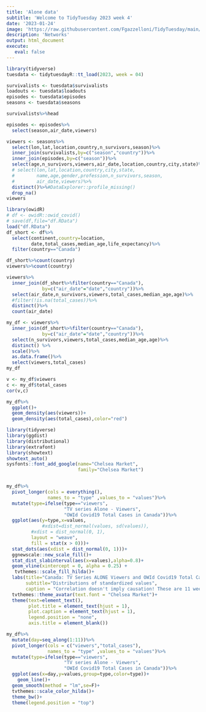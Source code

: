 ```yaml
---
title: 'Alone data'
subtitle: 'Welcome to TidyTuesday 2023 week 4'
date: '2023-01-24'
image: 'https://raw.githubusercontent.com/Fgazzelloni/TidyTuesday/main/data/2023/w4_Alnd/w4_Alnd.png'
description: 'Networks'
output: html_document
execute: 
   eval: false
---
```

```r
library(tidyverse)
tuesdata <- tidytuesdayR::tt_load(2023, week = 04)
```


```r
survivalists <- tuesdata$survivalists
loadouts <- tuesdata$loadouts
episodes <- tuesdata$episodes
seasons <- tuesdata$seasons
```


```r
survivalists%>%head
```
```r
episodes <- episodes%>%
  select(season,air_date,viewers)
```


```r
viewers <- seasons%>%
  select(lon,lat,location,country,n_survivors,season)%>%
  inner_join(survivalists,by=c("season","country"))%>%
  inner_join(episodes,by=c("season"))%>%
  select(age,n_survivors,viewers,air_date,location,country,city,state)%>%
  # select(lon,lat,location,country,city,state,
  #        name,age,gender,profession,n_survivors,season,
  #        air_date,viewers)%>%
  distinct()%>%#DataExplorer::profile_missing()
  drop_na()
viewers
```



```r
library(owidR)
# df <- owidR::owid_covid()
# save(df,file="df.RData")
load("df.RData")
df_short <- df%>%
  select(continent,country=location,
         date,total_cases,median_age,life_expectancy)%>%
  filter(country=="Canada")


```

```r
df_short%>%count(country)
viewers%>%count(country)
```
```r
viewers%>%
  inner_join(df_short%>%filter(country=="Canada"),
             by=c("air_date"="date","country"))%>%
  select(air_date,n_survivors,viewers,total_cases,median_age,age)%>%
  #filter(!is.na(total_cases))%>%
  distinct()%>%
  count(air_date)
```


```r
my_df <- viewers%>%
  inner_join(df_short%>%filter(country=="Canada"),
             by=c("air_date"="date","country"))%>%
  select(n_survivors,viewers,total_cases,median_age,age)%>%
  distinct() %>%
  scale()%>%
  as.data.frame()%>%
  select(viewers,total_cases)
my_df
```


```r
v <- my_df$viewers
c <- my_df$total_cases
cor(v,c)
```

```r
my_df%>%
  ggplot()+
  geom_density(aes(viewers))+
  geom_density(aes(total_cases),color="red")
```


```r
library(tidyverse)
library(ggdist)
library(distributional)
library(extrafont)
library(showtext)
showtext_auto()
sysfonts::font_add_google(name="Chelsea Market",
                          family="Chelsea Market")


my_df%>%
  pivot_longer(cols = everything(), 
               names_to = "type" ,values_to = "values")%>%
  mutate(type=ifelse(type=="viewers",
                     "TV series Alone - Viewers",
                     "OWId Covid19 Total Cases in Canada"))%>%
  ggplot(aes(y=type,x=values,
             #xdist=dist_normal(values, sd(values)),
         #xdist = dist_normal(0, 1),
         layout = "weave",
         fill = stat(x > 0)))+
  stat_dots(aes(xdist = dist_normal(0, 1)))+
  ggnewscale::new_scale_fill()+
  stat_dist_slabinterval(aes(x=values),alpha=0.8)+
  geom_vline(xintercept = 0, alpha = 0.25) +
   tvthemes::scale_fill_hilda()+
  labs(title="Canada: TV Series ALONE Viewers and OWId Covid19 Total Cases",
       subtitle="Distributions of standardized values",
       caption = "Correlation doesn't imply causation! These are 11 weeks of Covid-19 (2020-06-11 - 2020-08-20) and ALONE Viewers\nDataSource: #TidyTuesday 2023 week4 Alone data\nDataViz: Federica Gazzelloni #30DayChartChallenge 2023 Day6 - OWId\n")+
  tvthemes::theme_avatar(text.font = "Chelsea Market")+
  theme(text=element_text(),
        plot.title = element_text(hjust = 1),
        plot.caption = element_text(hjust = 1),
        legend.position = "none",
        axis.title = element_blank())
```



```r
my_df%>%
  mutate(day=seq_along(1:11))%>%
  pivot_longer(cols = c("viewers","total_cases"), 
               names_to = "type" ,values_to = "values")%>%
  mutate(type=ifelse(type=="viewers",
                     "TV series Alone - Viewers",
                     "OWId Covid19 Total Cases in Canada"))%>%
  ggplot(aes(x=day,y=values,group=type,color=type))+
    geom_line()+
  geom_smooth(method = "lm",se=F)+
  tvthemes::scale_color_hilda()+
  theme_bw()+
  theme(legend.position = "top")
```


